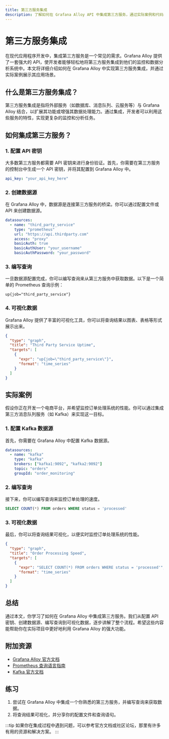 ```yaml
---
title: 第三方服务集成
description: 了解如何在 Grafana Alloy API 中集成第三方服务，通过实际案例和代码示例掌握相关概念。
---
```


# 第三方服务集成

在现代应用程序开发中，集成第三方服务是一个常见的需求。Grafana Alloy 提供了一套强大的 API，使开发者能够轻松地将第三方服务集成到他们的监控和数据分析系统中。本文将详细介绍如何在 Grafana Alloy 中实现第三方服务集成，并通过实际案例展示其应用场景。

## 什么是第三方服务集成？

第三方服务集成是指将外部服务（如数据库、消息队列、云服务等）与 Grafana Alloy 结合，以扩展其功能或增强其数据处理能力。通过集成，开发者可以利用这些服务的特性，实现更复杂的监控和分析任务。

## 如何集成第三方服务？

### 1. 配置 API 密钥

大多数第三方服务都需要 API 密钥来进行身份验证。首先，你需要在第三方服务的控制台中生成一个 API 密钥，并将其配置到 Grafana Alloy 中。

```yaml
api_key: "your_api_key_here"
```

### 2. 创建数据源

在 Grafana Alloy 中，数据源是连接第三方服务的桥梁。你可以通过配置文件或 API 来创建数据源。

```yaml
datasources:
  - name: "third_party_service"
    type: "prometheus"
    url: "https://api.thirdparty.com"
    access: "proxy"
    basicAuth: true
    basicAuthUser: "your_username"
    basicAuthPassword: "your_password"
```

### 3. 编写查询

一旦数据源配置完成，你可以编写查询来从第三方服务中获取数据。以下是一个简单的 Prometheus 查询示例：

```promql
up{job="third_party_service"}
```

### 4. 可视化数据

Grafana Alloy 提供了丰富的可视化工具，你可以将查询结果以图表、表格等形式展示出来。

```json
{
  "type": "graph",
  "title": "Third Party Service Uptime",
  "targets": [
    {
      "expr": "up{job=\"third_party_service\"}",
      "format": "time_series"
    }
  ]
}
```

## 实际案例

假设你正在开发一个电商平台，并希望监控订单处理系统的性能。你可以通过集成第三方消息队列服务（如 Kafka）来实现这一目标。

### 1. 配置 Kafka 数据源

首先，你需要在 Grafana Alloy 中配置 Kafka 数据源。

```yaml
datasources:
  - name: "kafka"
    type: "kafka"
    brokers: ["kafka1:9092", "kafka2:9092"]
    topic: "orders"
    groupId: "order_monitoring"
```

### 2. 编写查询

接下来，你可以编写查询来监控订单处理的速度。

```sql
SELECT COUNT(*) FROM orders WHERE status = 'processed'
```

### 3. 可视化数据

最后，你可以将查询结果可视化，以便实时监控订单处理系统的性能。

```json
{
  "type": "graph",
  "title": "Order Processing Speed",
  "targets": [
    {
      "expr": "SELECT COUNT(*) FROM orders WHERE status = 'processed'",
      "format": "time_series"
    }
  ]
}
```

## 总结

通过本文，你学习了如何在 Grafana Alloy 中集成第三方服务。我们从配置 API 密钥、创建数据源、编写查询到可视化数据，逐步讲解了整个流程。希望这些内容能帮助你在实际项目中更好地利用 Grafana Alloy 的强大功能。

## 附加资源

- [Grafana Alloy 官方文档](https://grafana.com/docs/alloy/)
- [Prometheus 查询语言指南](https://prometheus.io/docs/prometheus/latest/querying/basics/)
- [Kafka 官方文档](https://kafka.apache.org/documentation/)

## 练习

1. 尝试在 Grafana Alloy 中集成一个你熟悉的第三方服务，并编写查询来获取数据。
2. 将查询结果可视化，并分享你的配置文件和查询语句。

:::tip
如果你在集成过程中遇到问题，可以参考官方文档或社区论坛，那里有许多有用的资源和解决方案。
:::